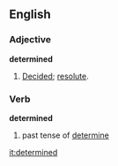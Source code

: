 ==English==

===Adjective===
'''determined'''
# [[Decided]]; [[resolute]].

===Verb===
'''determined'''
# past tense of [[determine]]

[[it:determined]]